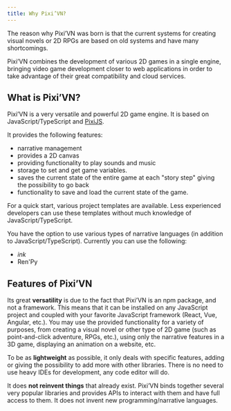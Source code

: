 ```yaml
---
title: Why Pixi’VN?
---
```


The reason why Pixi’VN was born is that the current systems for creating visual novels or 2D RPGs are based on old systems and have many shortcomings.

Pixi’VN combines the development of various 2D games in a single engine, bringing video game development closer to web applications in order to take advantage of their great compatibility and cloud services.

## What is Pixi’VN?

Pixi’VN is a very versatile and powerful 2D game engine. It is based on JavaScript/TypeScript and [PixiJS](https://pixijs.com/).

It provides the following features:

* narrative management
* provides a 2D canvas
* providing functionality to play sounds and music
* storage to set and get game variables.
* saves the current state of the entire game at each "story step" giving the possibility to go back
* functionality to save and load the current state of the game.

For a quick start, various <DynamicLink href="/start/getting-started#project-initialization">project templates</DynamicLink> are available. Less experienced developers can use these templates without much knowledge of JavaScript/TypeScript.

You have the option to use various types of narrative languages ​​(in addition to JavaScript/TypeScript). Currently you can use the following:

* <DynamicLink href="/ink/ink">*ink*</DynamicLink>
* <DynamicLink href="/renpy/renpy">Ren'Py</DynamicLink>

## Features of Pixi’VN

Its great **versatility** is due to the fact that Pixi’VN is an npm package, and not a framework. This means that it can be installed on any JavaScript project and coupled with your favorite JavaScript framework (React, Vue, Angular, etc.).
You may use the provided functionality for a variety of purposes, from creating a visual novel or other type of 2D game (such as point-and-click adventure, RPGs, etc.), using only the narrative features in a 3D game, displaying an animation on a website, etc.

To be as **lightweight** as possible, it only deals with specific features, adding or giving the possibility to add more with other libraries. There is no need to use heavy IDEs for development, any code editor will do.

It does **not reinvent things** that already exist. Pixi’VN binds together several very popular libraries and provides APIs to interact with them and have full access to them. It does not invent new programming/narrative languages.
